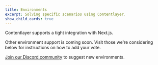 ```yaml
---
title: Environments
excerpt: Solving specific scenarios using Contentlayer.
show_child_cards: true
---
```


Contentlayer supports a tight integration with Next.js.

Other environment support is coming soon. Visit those we're considering below for instructions on how to add your vote.

[Join our Discord community](https://discord.gg/rytFErsARm) to suggest new environments.
